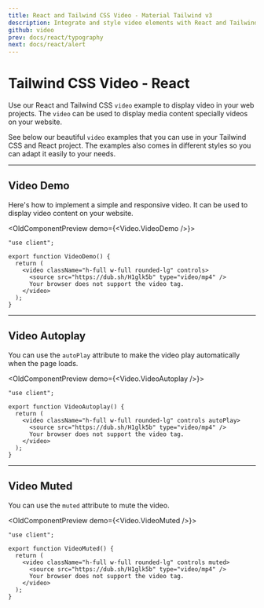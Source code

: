```yaml
---
title: React and Tailwind CSS Video - Material Tailwind v3
description: Integrate and style video elements with React and Tailwind CSS using Material Tailwind v3. Improve your multimedia content with responsive video components.
github: video
prev: docs/react/typography
next: docs/react/alert
---
```


# Tailwind CSS Video - React

Use our React and Tailwind CSS `video` example to display video in your web projects. The `video` can be used to display media content specially videos on your website.

See below our beautiful `video` examples that you can use in your Tailwind CSS and React project. The examples also comes in different styles so you can adapt it easily to your needs.

---

## Video Demo

Here's how to implement a simple and responsive video. It can be used to display video content on your website.

<OldComponentPreview demo={<Video.VideoDemo />}>
```tsx
"use client";

export function VideoDemo() {
  return (
    <video className="h-full w-full rounded-lg" controls>
      <source src="https://dub.sh/H1glk5b" type="video/mp4" />
      Your browser does not support the video tag.
    </video>
  );
}
```
</OldComponentPreview>

---

## Video Autoplay

You can use the `autoPlay` attribute to make the video play automatically when the page loads.

<OldComponentPreview demo={<Video.VideoAutoplay />}>
```tsx
"use client";

export function VideoAutoplay() {
  return (
    <video className="h-full w-full rounded-lg" controls autoPlay>
      <source src="https://dub.sh/H1glk5b" type="video/mp4" />
      Your browser does not support the video tag.
    </video>
  );
}
```
</OldComponentPreview>

---

## Video Muted

You can use the `muted` attribute to mute the video.

<OldComponentPreview demo={<Video.VideoMuted />}>
```tsx
"use client";

export function VideoMuted() {
  return (
    <video className="h-full w-full rounded-lg" controls muted>
      <source src="https://dub.sh/H1glk5b" type="video/mp4" />
      Your browser does not support the video tag.
    </video>
  );
}
```
</OldComponentPreview>
